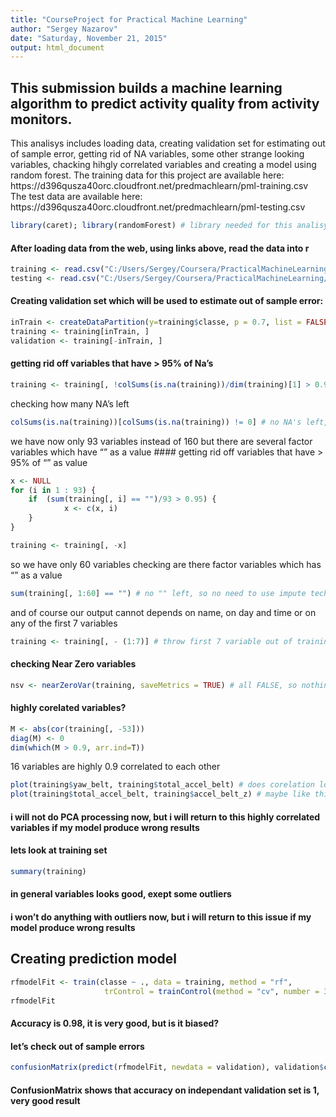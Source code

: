 ```yaml
---
title: "CourseProject for Practical Machine Learning"
author: "Sergey Nazarov"
date: "Saturday, November 21, 2015"
output: html_document
---
```

## This submission builds a machine learning algorithm to predict activity quality from activity monitors.
This analisys includes loading data, creating validation set for estimating out of sample error, getting rid of NA variables, some other strange looking variables, chacking hihgly correlated variables and creating a model using random forest. 
The training data for this project are available here: 
https://d396qusza40orc.cloudfront.net/predmachlearn/pml-training.csv
The test data are available here: 
https://d396qusza40orc.cloudfront.net/predmachlearn/pml-testing.csv

```r
library(caret); library(randomForest) # library needed for this analisys 
```

#### After loading data from the web, using links above, read the data into r 

```r
training <- read.csv("C:/Users/Sergey/Coursera/PracticalMachineLearning/CourseProject/rawdata/training.csv")
testing <- read.csv("C:/Users/Sergey/Coursera/PracticalMachineLearning/CourseProject/rawdata/testing.csv")
```

#### Creating validation set which will be used to estimate out of sample error:
``` r
inTrain <- createDataPartition(y=training$classe, p = 0.7, list = FALSE)
training <- training[inTrain, ]
validation <- training[-inTrain, ]
```

#### getting rid off variables that have > 95% of Na's
```r
training <- training[, !colSums(is.na(training))/dim(training)[1] > 0.95]
```
checking how many NA's left
```r
colSums(is.na(training))[colSums(is.na(training)) != 0] # no NA's left, so there is no need to use  impute technics
```
we have now only 93 variables instead of 160
but there are several factor variables which have "" as a value
#### getting rid off variables that have > 95% of "" as value
```r
x <- NULL
for (i in 1 : 93) {
    if  (sum(training[, i] == "")/93 > 0.95) {
            x <- c(x, i)     
    }
}

training <- training[, -x]
```
so we have only 60 variables
checking are there factor variables which has "" as a value
```r
sum(training[, 1:60] == "") # no "" left, so no need to use impute technics
```

and of course our output cannot depends on name, on day and time or on any of the first 7 variables
```r
training <- training[, - (1:7)] # throw first 7 variable out of training set
```

#### checking Near Zero variables
```r
nsv <- nearZeroVar(training, saveMetrics = TRUE) # all FALSE, so nothing to do
```

#### highly corelated variables?
```r
M <- abs(cor(training[, -53]))
diag(M) <- 0
dim(which(M > 0.9, arr.ind=T))
```

16 variables are highly 0.9 correlated to each other 
```r
plot(training$yaw_belt, training$total_accel_belt) # does corelation looks like this? not sure
plot(training$total_accel_belt, training$accel_belt_z) # maybe like this, not sure
```

#### i will not do PCA processing now, but i will return to this highly correlated variables if my model produce wrong results

#### lets look at training set
```r
summary(training)
```
#### in general variables looks good, exept some outliers
#### i won't do anything with outliers now, but i will return to this issue if my model produce wrong results

## Creating prediction model
```r
rfmodelFit <- train(classe ~ ., data = training, method = "rf",
                     trControl = trainControl(method = "cv", number = 3))
rfmodelFit 
```
#### Accuracy is 0.98, it is very good, but is it biased? 
#### let's check out of sample errors

```r
confusionMatrix(predict(rfmodelFit, newdata = validation), validation$classe)
```
#### ConfusionMatrix shows that accuracy on independant validation set is 1, very good result









